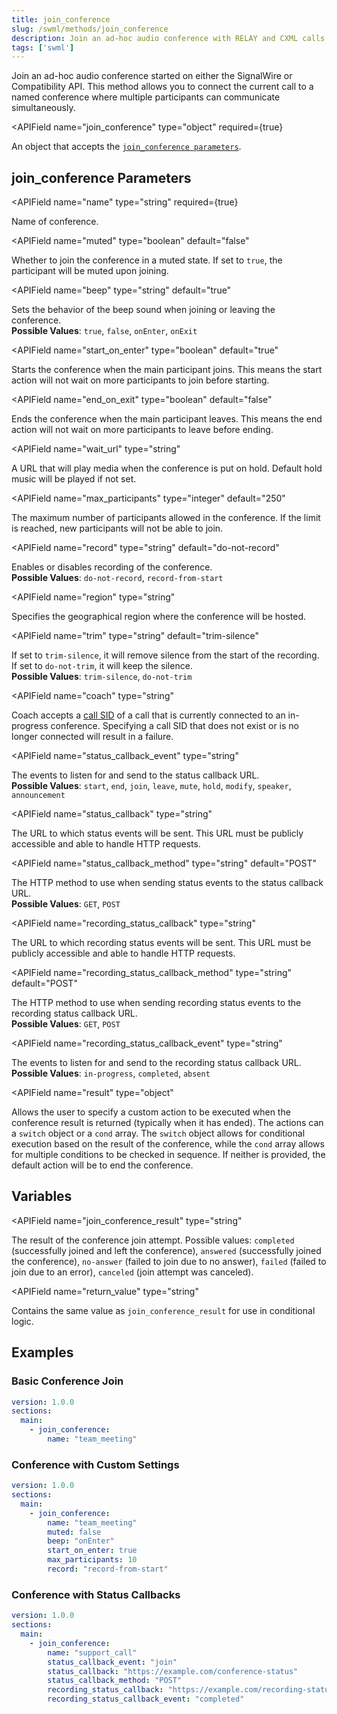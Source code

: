 ```yaml
---
title: join_conference
slug: /swml/methods/join_conference
description: Join an ad-hoc audio conference with RELAY and CXML calls.
tags: ['swml']
---
```



Join an ad-hoc audio conference started on either the SignalWire or Compatibility API.
This method allows you to connect the current call to a named conference where multiple participants can communicate simultaneously.

<APIField
  name="join_conference"
  type="object"
  required={true}
>
  An object that accepts the [`join_conference parameters`](#join_conference-parameters).
</APIField>

## **join_conference Parameters**

<APIField
  name="name"
  type="string"
  required={true}
>
  Name of conference.
</APIField>

<APIField
  name="muted"
  type="boolean"
  default="false"
>
  Whether to join the conference in a muted state. If set to `true`, the participant will be muted upon joining.
</APIField>

<APIField
  name="beep"
  type="string"
  default="true"
>
  Sets the behavior of the beep sound when joining or leaving the conference.<br />**Possible Values**: `true`, `false`, `onEnter`, `onExit`
</APIField>

<APIField
  name="start_on_enter"
  type="boolean"
  default="true"
>
  Starts the conference when the main participant joins. This means the start action will not wait on more participants to join before starting.
</APIField>

<APIField
  name="end_on_exit"
  type="boolean"
  default="false"
>
  Ends the conference when the main participant leaves. This means the end action will not wait on more participants to leave before ending.
</APIField>

<APIField
  name="wait_url"
  type="string"
>
  A URL that will play media when the conference is put on hold. Default hold music will be played if not set.
</APIField>

<APIField
  name="max_participants"
  type="integer"
  default="250"
>
  The maximum number of participants allowed in the conference. If the limit is reached, new participants will not be able to join.
</APIField>

<APIField
  name="record"
  type="string"
  default="do-not-record"
>
  Enables or disables recording of the conference.<br />**Possible Values**: `do-not-record`, `record-from-start`
</APIField>

<APIField
  name="region"
  type="string"
>
  Specifies the geographical region where the conference will be hosted.
</APIField>

<APIField
  name="trim"
  type="string"
  default="trim-silence"
>
  If set to `trim-silence`, it will remove silence from the start of the recording. If set to `do-not-trim`, it will keep the silence.<br />**Possible Values**: `trim-silence`, `do-not-trim`
</APIField>

<APIField
  name="coach"
  type="string"
>
  Coach accepts a [call SID](/platform/dashboard/guides/what-is-a-sid) of a call that is currently connected to an in-progress conference. Specifying a call SID that does not exist or is no longer connected will result in a failure.
</APIField>

<APIField
  name="status_callback_event"
  type="string"
>
  The events to listen for and send to the status callback URL.<br />**Possible Values**: `start`, `end`, `join`, `leave`, `mute`, `hold`, `modify`, `speaker`, `announcement`
</APIField>

<APIField
  name="status_callback"
  type="string"
>
  The URL to which status events will be sent. This URL must be publicly accessible and able to handle HTTP requests.
</APIField>

<APIField
  name="status_callback_method"
  type="string"
  default="POST"
>
  The HTTP method to use when sending status events to the status callback URL.<br />**Possible Values**: `GET`, `POST`
</APIField>

<APIField
  name="recording_status_callback"
  type="string"
>
  The URL to which recording status events will be sent. This URL must be publicly accessible and able to handle HTTP requests.
</APIField>

<APIField
  name="recording_status_callback_method"
  type="string"
  default="POST"
>
  The HTTP method to use when sending recording status events to the recording status callback URL.<br />**Possible Values**: `GET`, `POST`
</APIField>

<APIField
  name="recording_status_callback_event"
  type="string"
>
  The events to listen for and send to the recording status callback URL.<br />**Possible Values**: `in-progress`, `completed`, `absent`
</APIField>

<APIField
  name="result"
  type="object"
>
  Allows the user to specify a custom action to be executed when the conference result is returned (typically when it has ended). The actions can a `switch` object or a `cond` array. The `switch` object allows for conditional execution based on the result of the conference, while the `cond` array allows for multiple conditions to be checked in sequence. If neither is provided, the default action will be to end the conference.
</APIField>

## **Variables**

<APIField
  name="join_conference_result"
  type="string"
>
  The result of the conference join attempt. Possible values: `completed` (successfully joined and left the conference), `answered` (successfully joined the conference), `no-answer` (failed to join due to no answer), `failed` (failed to join due to an error), `canceled` (join attempt was canceled).
</APIField>

<APIField
  name="return_value"
  type="string"
>
  Contains the same value as `join_conference_result` for use in conditional logic.
</APIField>

## **Examples**

### Basic Conference Join

```yaml andJson
version: 1.0.0
sections:
  main:
    - join_conference:
        name: "team_meeting"
```

### Conference with Custom Settings

```yaml andJson
version: 1.0.0
sections:
  main:
    - join_conference:
        name: "team_meeting"
        muted: false
        beep: "onEnter"
        start_on_enter: true
        max_participants: 10
        record: "record-from-start"
```

### Conference with Status Callbacks

```yaml andJson
version: 1.0.0
sections:
  main:
    - join_conference:
        name: "support_call"
        status_callback_event: "join"
        status_callback: "https://example.com/conference-status"
        status_callback_method: "POST"
        recording_status_callback: "https://example.com/recording-status"
        recording_status_callback_event: "completed"
```
